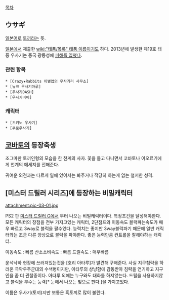 [[목차]]
== ウサギ ==
[[일본어]]로 [[토끼]]라는 뜻.

[[일본]]에서 제출한 [[wiki:"태풍/목록" 태풍 이름]]이기도 하다. 2013년에 발생한 제19호 태풍 우사기는 중국 광둥성에 [http://news.naver.com/main/read.nhn?mode=LSD&mid=sec&sid1=102&oid=018&aid=0002848658 피해를 입혔다].

=== 관련 항목 ===
 * [Crazy★Rabbits 이별업의 우사기리 사무소]
 * [뉴크 우사기마루]
 * [우사기DASH]
 * [우사기미미]


=== 캐릭터 ===
 * [츠키노 우사기]
 * [쿠로우사기]

== [[코바토]]의 등장축생 ==
조그마한 토끼인형의 모습을 한 천계의 사자. 꽃을 들고 다니면서 코바토나 이오료기에게 천계의 메세지를 전해준다.

귀여운 외견과는 다르게 일에 있어서는 봐주거나 적당히 하는게 없는 철저한 성격.

== [미스터 드릴러 시리즈]에 등장하는 비밀캐릭터 ==

attachment:pic-03-01.jpg

PS2 판 [[미스터 드릴러 G|미스터 드릴러 G]]에서 부터 나오는 비밀캐릭터이다. 특정조건을 달성해야한다.
모든 캐릭터의 장점을 전부 가지고있는 캐릭터, 2단점프와 이동속도 블럭파는속도가 매우 빠르고 3way로 블럭을 팔수있다.
능력치는 좋지만 3way블럭파기 때문에 일반 캐릭터와는 조금 다른 양상으로 블럭을 파야한다. 좋은 능력만큼 컨트롤을 잘해야하는 캐릭터.

이동속도 : 빠름
산소소비속도 : 빠름
드릴속도 : 매우빠름


운석낙하 현장에 쓰러져있는것을 [호리 아타루]가 발견해 구해준다. 사실 지구침략을 하러온 극악우주군대의 수색병이지만, 아타루의 상냥함에 감동받아 침략을 연기하고 지구인을 좀 더 관찰중이다. 아타루 외에는 누구와도 대화를 하지않는다. 드릴을 사용하지않고 블럭을 부수는 능력[* 눈에서 나오는 빛으로 판다.]을 가지고있다.

이름은 우사기(토끼)지만 보통은 흑토끼로 많이 불린다.
